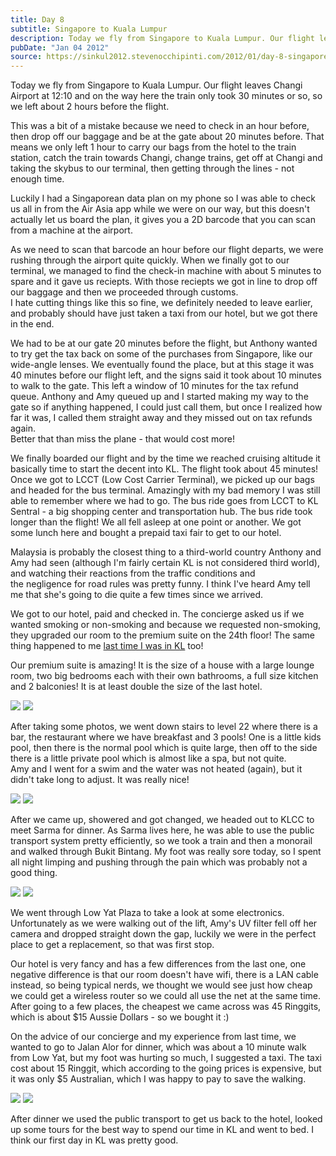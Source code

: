 ```yaml
---
title: Day 8
subtitle: Singapore to Kuala Lumpur
description: Today we fly from Singapore to Kuala Lumpur. Our flight leaves Changi Airport at 12:10 and on the way here the train only took 30 minutes o...
pubDate: "Jan 04 2012"
source: https://sinkul2012.stevenocchipinti.com/2012/01/day-8-singapore-to-kuala-lumpur.html
---
```



Today we fly from Singapore to Kuala Lumpur. Our flight leaves Changi Airport at 12:10 and on the way here the train only took 30 minutes or so, so we left about 2 hours before the flight.

This was a bit of a mistake because we need to check in an hour before, then drop off our baggage and be at the gate about 20 minutes before. That means we only left 1 hour to carry our bags from the hotel to the train station, catch the train towards Changi, change trains, get off at Changi and taking the skybus to our terminal, then getting through the lines - not enough time.

Luckily I had a Singaporean data plan on my phone so I was able to check us all in from the Air Asia app while we were on our way, but this doesn't actually let us board the plan, it gives you a 2D barcode that you can scan from a machine at the airport.

As we need to scan that barcode an hour before our flight departs, we were rushing through the airport quite quickly. When we finally got to our terminal, we managed to find the check-in machine with about 5 minutes to spare and it gave us reciepts. With those reciepts we got in line to drop off our baggage and then we proceeded through customs.  
I hate cutting things like this so fine, we definitely needed to leave earlier, and probably should have just taken a taxi from our hotel, but we got there in the end.

We had to be at our gate 20 minutes before the flight, but Anthony wanted to try get the tax back on some of the purchases from Singapore, like our wide-angle lenses. We eventually found the place, but at this stage it was 40 minutes before our flight left, and the signs said it took about 10 minutes to walk to the gate. This left a window of 10 minutes for the tax refund queue. Anthony and Amy queued up and I started making my way to the gate so if anything happened, I could just call them, but once I realized how far it was, I called them straight away and they missed out on tax refunds again.  
Better that than miss the plane - that would cost more!

We finally boarded our flight and by the time we reached cruising altitude it basically time to start the decent into KL. The flight took about 45 minutes! Once we got to LCCT (Low Cost Carrier Terminal), we picked up our bags and headed for the bus terminal. Amazingly with my bad memory I was still able to remember where we had to go. The bus ride goes from LCCT to KL Sentral - a big shopping center and transportation hub. The bus ride took longer than the flight! We all fell asleep at one point or another. We got some lunch here and bought a prepaid taxi fair to get to our hotel.

Malaysia is probably the closest thing to a third-world country Anthony and Amy had seen (although I'm fairly certain KL is not considered third world), and watching their reactions from the traffic conditions and the negligence for road rules was pretty funny. I think I've heard Amy tell me that she's going to die quite a few times since we arrived.

We got to our hotel, paid and checked in. The concierge asked us if we wanted smoking or non-smoking and because we requested non-smoking, they upgraded our room to the premium suite on the 24th floor! The same thing happened to me [last time I was in KL](http://klhk2010.stevenocchipinti.com/2010/11/day-1.html) too!

Our premium suite is amazing! It is the size of a house with a large lounge room, two big bedrooms each with their own bathrooms, a full size kitchen and 2 balconies! It is at least double the size of the last hotel.

<Grid>
  <Img src="2011-singapore-kuala-lumpur/vec6v89nalevyuuzinti.jpg" />
  <Img src="2011-singapore-kuala-lumpur/cugvhguziys8iar2ubcc.jpg" />
</Grid>

After taking some photos, we went down stairs to level 22 where there is a bar, the restaurant where we have breakfast and 3 pools! One is a little kids pool, then there is the normal pool which is quite large, then off to the side there is a little private pool which is almost like a spa, but not quite.  
Amy and I went for a swim and the water was not heated (again), but it didn't take long to adjust. It was really nice!

<Grid>
  <Img src="2011-singapore-kuala-lumpur/cvryzotmufs39o3fxp2a.jpg" />
  <Img src="2011-singapore-kuala-lumpur/u1eq6gjlawnmfmzupxbf.jpg" />
</Grid>

After we came up, showered and got changed, we headed out to KLCC to meet Sarma for dinner. As Sarma lives here, he was able to use the public transport system pretty efficiently, so we took a train and then a monorail and walked through Bukit Bintang. My foot was really sore today, so I spent all night limping and pushing through the pain which was probably not a good thing.

<Grid>
  <Img src="2011-singapore-kuala-lumpur/dxmwnwuionvxd54w1jnq.jpg" />
  <Img src="2011-singapore-kuala-lumpur/sk7ejqachldduh96rloc.jpg" />
</Grid>

We went through Low Yat Plaza to take a look at some electronics. Unfortunately as we were walking out of the lift, Amy's UV filter fell off her camera and dropped straight down the gap, luckily we were in the perfect place to get a replacement, so that was first stop.

Our hotel is very fancy and has a few differences from the last one, one negative difference is that our room doesn't have wifi, there is a LAN cable instead, so being typical nerds, we thought we would see just how cheap we could get a wireless router so we could all use the net at the same time. After going to a few places, the cheapest we came across was 45 Ringgits, which is about $15 Aussie Dollars - so we bought it :)

On the advice of our concierge and my experience from last time, we wanted to go to Jalan Alor for dinner, which was about a 10 minute walk from Low Yat, but my foot was hurting so much, I suggested a taxi. The taxi cost about 15 Ringgit, which according to the going prices is expensive, but it was only $5 Australian, which I was happy to pay to save the walking.

<Grid>
  <Img src="2011-singapore-kuala-lumpur/andfhbwmtscxiqxx7ik2.jpg" />
  <Img src="2011-singapore-kuala-lumpur/zqhzd4twfwtzsbcykbzt.jpg" />
</Grid>

After dinner we used the public transport to get us back to the hotel, looked up some tours for the best way to spend our time in KL and went to bed. I think our first day in KL was pretty good.
